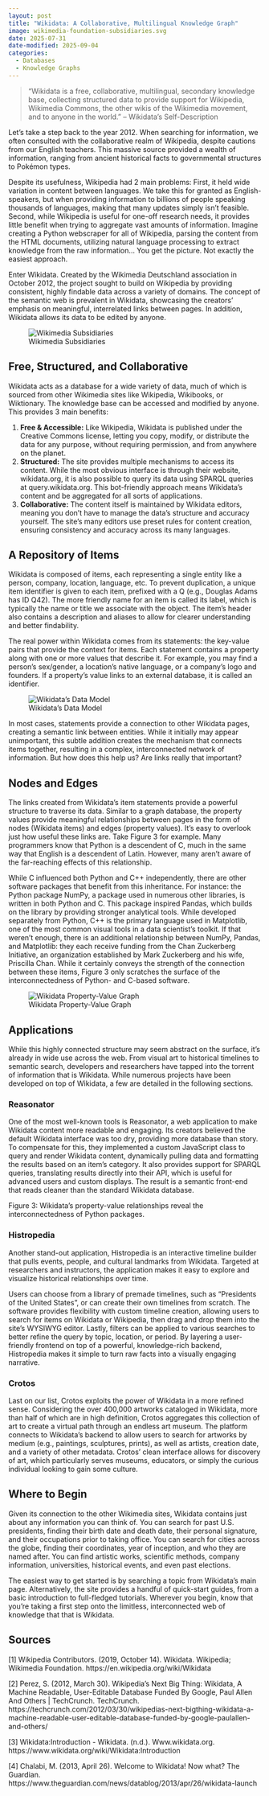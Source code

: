 ---
layout: post
title: "Wikidata: A Collaborative, Multilingual Knowledge Graph"
image: wikimedia-foundation-subsidiaries.svg
date: 2025-07-31
date-modified: 2025-09-04
categories:
  - Databases
  - Knowledge Graphs
---

> "Wikidata is a free, collaborative, multilingual, secondary knowledge base,
> collecting structured data to provide support for Wikipedia, Wikimedia
> Commons, the other wikis of the Wikimedia movement, and to anyone in the
> world." – Wikidata’s Self-Description

Let’s take a step back to the year 2012. When searching for information, we
often consulted with the collaborative realm of Wikipedia, despite cautions
from our English teachers. This massive source provided a wealth of
information, ranging from ancient historical facts to governmental structures
to Pokémon types.

Despite its usefulness, Wikipedia had 2 main problems: First, it held wide
variation in content between languages. We take this for granted as
English-speakers, but when providing information to billions of people
speaking thousands of languages, making that many updates simply isn’t
feasible. Second, while Wikipedia is useful for one-off research needs, it
provides little benefit when trying to aggregate vast amounts of information.
Imagine creating a Python webscraper for all of Wikipedia, parsing the content
from the HTML documents, utilizing natural language processing to extract
knowledge from the raw information… You get the picture. Not exactly the
easiest approach.

Enter Wikidata. Created by the Wikimedia Deutschland association in October
2012, the project sought to build on Wikipedia by providing consistent,
highly findable data across a variety of domains. The concept of the semantic
web is prevalent in Wikidata, showcasing the creators’ emphasis on meaningful,
interrelated links between pages. In addition, Wikidata allows its data to be
edited by anyone.

![Wikimedia Subsidiaries](wikimedia-foundation-subsidiaries.svg)

## Free, Structured, and Collaborative

Wikidata acts as a database for a wide variety of data, much of which is
sourced from other Wikimedia sites like Wikipedia, Wikibooks, or Wiktionary.
The knowledge base can be accessed and modified by anyone. This provides 3
main benefits:

1. **Free & Accessible:** Like Wikipedia, Wikidata is published under the
   Creative Commons license, letting you copy, modify, or distribute the data
   for any purpose, without requiring permission, and from anywhere on the
   planet.
2. **Structured:** The site provides multiple mechanisms to access its content.
   While the most obvious interface is through their website, wikidata.org, it
   is also possible to query its data using SPARQL queries at
   query.wikidata.org. This bot-friendly approach means Wikidata’s content and
   be aggregated for all sorts of applications.
3. **Collaborative:** The content itself is maintained by Wikidata editors,
   meaning you don’t have to manage the data’s structure and accuracy yourself.
   The site’s many editors use preset rules for content creation, ensuring
   consistency and accuracy across its many languages.

## A Repository of Items

Wikidata is composed of items, each representing a single entity like a person,
company, location, language, etc. To prevent duplication, a unique item
identifier is given to each item, prefixed with a Q (e.g., Douglas Adams has ID
Q42). The more friendly name for an item is called its label, which is
typically the name or title we associate with the object. The item’s header
also contains a description and aliases to allow for clearer understanding and
better findability.

The real power within Wikidata comes from its statements: the key-value pairs
that provide the context for items. Each statement contains a property along
with one or more values that describe it. For example, you may find a person’s
sex/gender, a location’s native language, or a company’s logo and founders. If
a property’s value links to an external database, it is called an identifier.

![Wikidata's Data Model](wikidata-data-model.svg)

In most cases, statements provide a connection to other Wikidata pages,
creating a semantic link between entities. While it initially may appear
unimportant, this subtle addition creates the mechanism that connects items
together, resulting in a complex, interconnected network of information. But
how does this help us? Are links really that important?

## Nodes and Edges

The links created from Wikidata’s item statements provide a powerful structure
to traverse its data. Similar to a graph database, the property values provide
meaningful relationships between pages in the form of nodes (Wikidata items)
and edges (property values). It’s easy to overlook just how useful these links
are. Take Figure 3 for example. Many programmers know that Python is a
descendent of C, much in the same way that English is a descendent of Latin.
However, many aren’t aware of the far-reaching effects of this relationship.

While C influenced both Python and C++ independently, there are other software
packages that benefit from this inheritance. For instance: the Python package
NumPy, a package used in numerous other libraries, is written in both Python
and C. This package inspired Pandas, which builds on the library by providing
stronger analytical tools. While developed separately from Python, C++ is the
primary language used in Matplotlib, one of the most common visual tools in a
data scientist’s toolkit. If that weren’t enough, there is an additional
relationship between NumPy, Pandas, and Matplotlib: they each receive funding
from the Chan Zuckerberg Initiative, an organization established by Mark
Zuckerberg and his wife, Priscilla Chan. While it certainly conveys the
strength of the connection between these items, Figure 3 only scratches the
surface of the interconnectedness of Python- and C-based software.

![Wikidata Property-Value Graph](wikidata-property-value-graph.svg)

## Applications

While this highly connected structure may seem abstract on the surface, it’s
already in wide use across the web. From visual art to historical timelines to
semantic search, developers and researchers have tapped into the torrent of
information that is Wikidata. While numerous projects have been developed on
top of Wikidata, a few are detailed in the following sections.

### Reasonator

One of the most well-known tools is Reasonator, a web application to make
Wikidata content more readable and engaging. Its creators believed the default
Wikidata interface was too dry, providing more database than story. To
compensate for this, they implemented a custom JavaScript class to query and
render Wikidata content, dynamically pulling data and formatting the results
based on an item’s category. It also provides support for SPARQL queries,
translating results directly into their API, which is useful for advanced users
and custom displays. The result is a semantic front-end that reads cleaner than
the standard Wikidata database.

Figure 3: Wikidata’s property-value relationships reveal the interconnectedness
of Python packages.

### Histropedia

Another stand-out application, Histropedia is an interactive timeline builder
that pulls events, people, and cultural landmarks from Wikidata. Targeted at
researchers and instructors, the application makes it easy to explore and
visualize historical relationships over time.

Users can choose from a library of premade timelines, such as "Presidents of
the United States", or can create their own timelines from scratch. The
software provides flexibility with custom timeline creation, allowing users to
search for items on Wikidata or Wikipedia, then drag and drop them into the
site’s WYSIWYG editor. Lastly, filters can be applied to various searches to
better refine the query by topic, location, or period. By layering a
user-friendly frontend on top of a powerful, knowledge-rich backend,
Histropedia makes it simple to turn raw facts into a visually engaging
narrative.

### Crotos

Last on our list, Crotos exploits the power of Wikidata in a more refined
sense. Considering the over 400,000 artworks cataloged in Wikidata, more than
half of which are in high definition, Crotos aggregates this collection of art
to create a virtual path through an endless art museum. The platform connects
to Wikidata’s backend to allow users to search for artworks by medium (e.g.,
paintings, sculptures, prints), as well as artists, creation date, and a
variety of other metadata. Crotos’ clean interface allows for discovery of art,
which particularly serves museums, educators, or simply the curious individual
looking to gain some culture.

## Where to Begin

Given its connection to the other Wikimedia sites, Wikidata contains just about
any information you can think of. You can search for past U.S. presidents,
finding their birth date and death date, their personal signature, and their
occupations prior to taking office. You can search for cities across the globe,
finding their coordinates, year of inception, and who they are named after. You
can find artistic works, scientific methods, company information, universities,
historical events, and even past elections.

The easiest way to get started is by searching a topic from Wikidata’s main
page. Alternatively, the site provides a handful of quick-start guides, from a
basic introduction to full-fledged tutorials. Wherever you begin, know that
you’re taking a first step onto the limitless, interconnected web of knowledge
that that is Wikidata.

## Sources

[1] Wikipedia Contributors. (2019, October 14). Wikidata. Wikipedia; Wikimedia Foundation. https://en.wikipedia.org/wiki/Wikidata

[2] Perez, S. (2012, March 30). Wikipedia’s Next Big Thing: Wikidata, A Machine Readable, User-Editable Database Funded By Google, Paul Allen And Others | TechCrunch. TechCrunch. https://techcrunch.com/2012/03/30/wikipedias-next-bigthing-wikidata-a-machine-readable-user-editable-database-funded-by-google-paulallen-and-others/

[3] Wikidata:Introduction - Wikidata. (n.d.). Www.wikidata.org. https://www.wikidata.org/wiki/Wikidata:Introduction

[4] Chalabi, M. (2013, April 26). Welcome to Wikidata! Now what? The Guardian. https://www.theguardian.com/news/datablog/2013/apr/26/wikidata-launch
